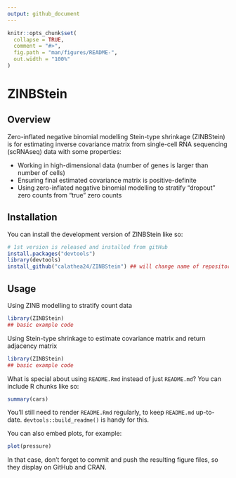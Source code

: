 ```yaml
---
output: github_document
---
```


<!-- README.md is generated from README.Rmd. Please edit that file -->

```r
knitr::opts_chunk$set(
  collapse = TRUE,
  comment = "#>",
  fig.path = "man/figures/README-",
  out.width = "100%"
)
```

# ZINBStein

<!-- badges: start -->
<!-- badges: end -->

## Overview

Zero-inflated negative binomial modelling Stein-type shrinkage (ZINBStein) is for estimating inverse covariance matrix from single-cell RNA sequencing (scRNAseq) data with some properties:

* Working in high-dimensional data (number of genes is larger than number of cells)
* Ensuring final estimated covariance matrix is positive-definite
* Using zero-inflated negative binomial modelling to stratify "dropout" zero counts from "true" zero counts

## Installation

You can install the development version of ZINBStein like so:

``` r
# 1st version is released and installed from gitHub
install.packages("devtools")
library(devtools)
install_github("calathea24/ZINBStein") ## will change name of repository later on

```

## Usage

Using ZINB modelling to stratify count data

```r
library(ZINBStein)
## basic example code
```


Using Stein-type shrinkage to estimate covariance matrix and return adjacency matrix
```r
library(ZINBStein)
## basic example code
```



What is special about using `README.Rmd` instead of just `README.md`? You can include R chunks like so:

```r
summary(cars)
```

You'll still need to render `README.Rmd` regularly, to keep `README.md` up-to-date. `devtools::build_readme()` is handy for this.

You can also embed plots, for example:

```r
plot(pressure)
```

In that case, don't forget to commit and push the resulting figure files, so they display on GitHub and CRAN.
